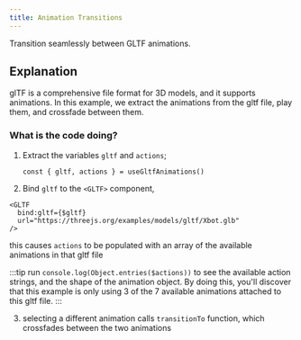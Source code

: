 ```yaml
---
title: Animation Transitions
---
```



Transition seamlessly between GLTF animations.

<Example path="animation/transitions" />

## Explanation

glTF is a comprehensive file format for 3D models, and it supports animations.
In this example, we extract the animations from the gltf file, play them, and crossfade between them.

### What is the code doing?

1. Extract the variables `gltf` and `actions`;

   `const { gltf, actions } = useGltfAnimations()`

2. Bind `gltf` to the `<GLTF>` component,

```
<GLTF
  bind:gltf={$gltf}
  url="https://threejs.org/examples/models/gltf/Xbot.glb"
/>
```

this causes `actions` to be populated with an array of the available animations in that gltf file

:::tip
run `console.log(Object.entries($actions))` to see the available action strings, and the shape of
the animation object. By doing this, you'll discover that this example is only using 3 of the 7
available animations attached to this gltf file.
:::

3. selecting a different animation calls `transitionTo` function, which crossfades between the two animations
